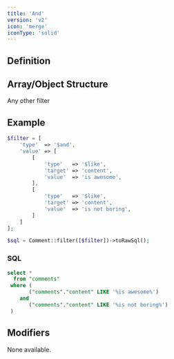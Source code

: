 ```yaml
---
title: 'And'
version: 'v2'
icon: 'merge'
iconType: 'solid'
---
```


## Definition

<ConditionFiltersNote />

## Array/Object Structure


<TypeParameterField type="$and" />

<ParamField body="value" type="array,min:2" required>
</ParamField>

<ParamField body="value.*" type="array" required>
Any other filter
</ParamField>

## Example

```php
$filter = [
    'type'  => '$and',
    'value' => [
        [
            'type'   => '$like',
            'target' => 'content',
            'value'  => 'is awesome',
        ],
        [
            'type'   => '$like',
            'target' => 'content',
            'value'  => 'is not boring',
        ]
    ]
];
```

```php
$sql = Comment::filter([$filter])->toRawSql();
```

### SQL

```sql
select *
  from "comments"
 where (
       ("comments"."content" LIKE '%is awesome%')
    and
       ("comments"."content" LIKE '%is not boring%')
 )
```

## Modifiers

None available.